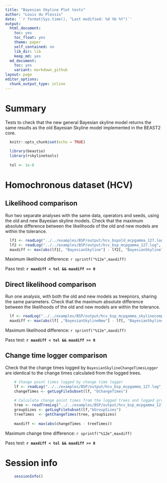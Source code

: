 ```yaml
---
title: "Bayesian Skyline Plot tests"
author: "Louis du Plessis"
date: '`r format(Sys.time(), "Last modified: %d %b %Y")`'
output:
  html_document:
    toc: yes
    toc_float: yes
    theme: paper
    self_contained: no
    lib_dir: lib
    keep_md: yes
  md_document:
    toc: yes
    variant: markdown_github
layout: page
editor_options: 
  chunk_output_type: inline
---
```


# Summary

Tests to check that the new general Bayesian skyline model returns the same results as the old Bayesian Skyline model implemented in the BEAST2 core.
    
```r
  knitr::opts_chunk$set(echo = TRUE)
  
  library(beastio)
  library(rskylinetools)
  
  tol <- 1e-6
```
  
# Homochronous dataset (HCV)
  
## Likelihood comparison

Run two separate analyses with the same data, operators and seeds, using the old and new Bayesian skyline models. Check that the maximum absolute difference between the likelihoods of the old and new models are within the tolerance.

```r
  
  lf1 <- readLog("../../examples/BSP/output/hcv_bspold_mcpgamma_127.log",  burnin=0)
  lf2 <- readLog("../../examples/BSP/output/hcv_bsp_mcpgamma_127.log", burnin=0)
  maxdiff <- max(abs(lf1[, "BayesianSkyline"] - lf2[, "BayesianSkyline"]))
```

Maximum likelihood difference: `r sprintf("%12e",maxdiff)`

Pass test: **`r maxdiff < tol && maxdiff >= 0`**


## Direct likelihood comparison

Run one analysis, with both the old and new models as treepriors, sharing the same parameters. Check that the maximum absolute difference between the likelihoods of the old and new models are within the tolerance.

```r

  lf <- readLog("../../examples/BSP/output/hcv_bsp_mcpgamma_skylinecomparison_127.log", burnin=0)
  maxdiff <- max(abs(lf[ ,"BayesianSkylineNew"] - lf[, "BayesianSkyline"]))

```

Maximum likelihood difference: `r sprintf("%12e",maxdiff)`

Pass test: **`r maxdiff < tol && maxdiff >= 0`**




## Change time logger comparison

Check that the change times logged by `BayesianSkylineChangeTimesLogger` are identical to the change times calculated from the logged trees. 

```r
    
    # Change point times logged by change time logger
    lf <- readLog("../../examples/BSP/output/hcv_bsp_mcpgamma_127.log", burnin=0)
    changeTimes <- getLogFileSubset(lf, "bChangeTimes")
    
    # Calculate change point times from the logged trees and logged group sizes
    tree <- readTreeLog("../../examples/BSP/output/hcv_bsp_mcpgamma_127.trees", burnin=0)
    groupSizes <- getLogFileSubset(lf,"bGroupSizes")
    treeTimes  <- getChangeTimes(tree, groupSizes)
    
    maxdiff <- max(abs(changeTimes - treeTimes))
```

Maximum change time difference: `r sprintf("%12e",maxdiff)`

Pass test: **`r maxdiff < tol && maxdiff >= 0`**


# Session info

```r
    sessionInfo()
```


